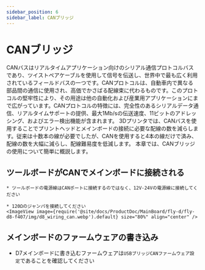 ```yaml
---
sidebar_position: 6
sidebar_label: CANブリッジ
---
```






# CANブリッジ

CANバスはリアルタイムアプリケーション向けのシリアル通信プロトコルバスであり、ツイストペアケーブルを使用して信号を伝送し、世界中で最も広く利用されているフィールドバスの一つです。CANプロトコルは、自動車内で異なる部品間の通信に使用され、高価でかさばる配線束に代わるものです。このプロトコルの堅牢性により、その用途は他の自動化および産業用アプリケーションにまで広がっています。CANプロトコルの特徴には、完全性のあるシリアルデータ通信、リアルタイムサポートの提供、最大1Mb/sの伝送速度、11ビットのアドレッシング、およびエラー検出機能が含まれます。
3Dプリンタでは、CANバスを使用することでプリントヘッドとメインボードの接続に必要な配線の数を減らします。従来は十数本の線が必要でしたが、CANを使用すると4本の線だけで済み、配線の数を大幅に減らし、配線難易度を低減します。
本章では、CANブリッジの使用について簡単に概説します。

## ツールボードがCANでメインボードに接続される

    * ツールボードの電源線はCANポートに接続するのではなく、12V-24Vの電源線に接続してください
    
    * 120Ωのジャンパを接続してください
    <ImageView image={require('@site/docs/ProductDoc/MainBoard/fly-d/fly-d8-f407/img/d8_wiring_can.webp').default} size="80%" align="center" />

## メインボードのファームウェアの書き込み

* D7メインボードに書き込むファームウェアは`USBブリッジCANファームウェア設定`であることを確認してください


    <GetCanbusUUID />